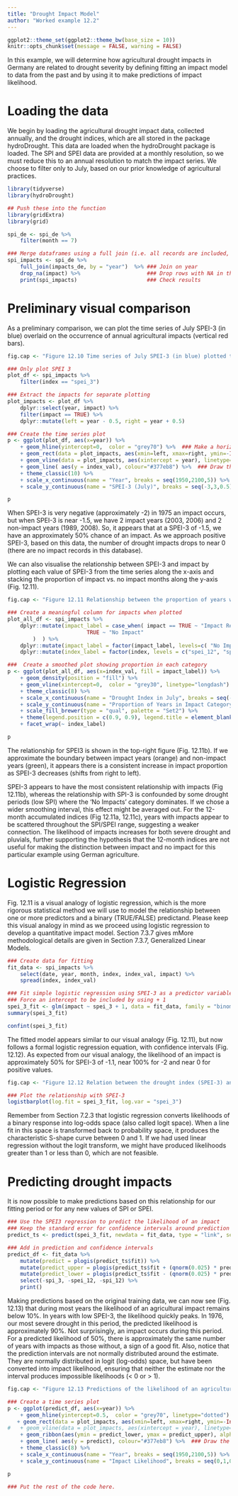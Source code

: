 ```yaml
---
title: "Drought Impact Model"
author: "Worked example 12.2"
---
```



```r
ggplot2::theme_set(ggplot2::theme_bw(base_size = 10))
knitr::opts_chunk$set(message = FALSE, warning = FALSE)
```

In this example, we will determine how agricultural drought impacts in Germany are related to drought severity by defining fitting an impact model to data from the past and by using it to make predictions of impact likelihood. 

# Loading the data

We begin by loading the agricultural drought impact data, collected annually, and the drought indices, which are all stored in the package hydroDrought. This data are loaded when the hydroDrought package is loaded. The SPI and SPEI data are provided at a monthly resolution, so we must reduce this to an annual resolution to match the impact series. We choose to filter only to July, based on our prior knowledge of agricultural practices. 

```r
library(tidyverse)
library(hydroDrought)

## Push these into the function
library(gridExtra)
library(grid)

spi_de <- spi_de %>%
	filter(month == 7)

### Merge dataframes using a full join (i.e. all records are included, even if data is missing)
spi_impacts <- spi_de %>%
	full_join(impacts_de, by = "year")  %>%	### Join on year
	drop_na(impact)	%>%						### Drop rows with NA in the impact column
	print(spi_impacts)						### Check results
```
# Preliminary visual comparison
As a preliminary comparison, we can plot the time series of July SPEI-3 (in blue) overlaid on the occurrence of annual agricultural impacts (vertical red bars). 


```r
fig.cap <- "Figure 12.10 Time series of July SPEI-3 (in blue) plotted together with the occurrence of annual agricultural drought impacts in Germany (vertical red bars)."

### Only plot SPEI 3
plot_df <- spi_impacts %>%
    filter(index == "spei_3")

### Extract the impacts for separate plotting
plot_impacts <- plot_df %>%
    dplyr::select(year, impact) %>%
    filter(impact == TRUE) %>%
    dplyr::mutate(left = year - 0.5, right = year + 0.5)

### Create the time series plot
p <- ggplot(plot_df, aes(x=year)) %>%
    + geom_hline(yintercept=0,  color = "grey70") %>%  ### Make a horizontal axis at y= 0
    + geom_rect(data = plot_impacts, aes(xmin=left, xmax=right, ymin=-Inf, ymax=+Inf), fill='pink', alpha=0.9) %>%   ### Create a pink region around the impact
    + geom_vline(data = plot_impacts, aes(xintercept = year), linetype="dotted", color = "red") %>%   ### Add a vertical line at the impact
    + geom_line( aes(y = index_val), colour="#377eb8") %>%  ### Draw the time series of SPI12
    + theme_classic(10) %>%
    + scale_x_continuous(name = "Year", breaks = seq(1950,2100,5)) %>%
    + scale_y_continuous(name = "SPEI-3 (July)", breaks = seq(-3,3,0.5)) 
```

```r
p
```
When SPEI-3 is very negative (approximately -2) in 1975 an impact occurs, but when SPEI-3 is near -1.5, we have 2 impact years (2003, 2006) and 2 non-impact years (1989, 2008). So, it appears that at a SPEI-3 of -1.5, we have an approximately 50% chance of an impact. As we approach positive SPEI-3, based on this data, the number of drought impacts drops to near 0 (there are no impact records in this database). 

We can also visualise the relationship between SPEI-3 and impact by plotting each value of SPEI-3 from the time series along the x-axis and stacking the proportion of impact vs. no impact months along the y-axis (Fig. 12.11). 

```r
fig.cap <- "Figure 12.11 Relationship between the proportion of years with agricultural impacts (orange field) and no impacts (green field) for: the range of (a) and (b) SPI-12 (a, c),  and (c) and (d) SPI-3 (b, d) values in during July ranging from -2 to 2."

### Create a meaningful column for impacts when plotted
plot_all_df <- spi_impacts %>%
    dplyr::mutate(impact_label = case_when( impact == TRUE ~ "Impact Reported",
        			     TRUE ~ "No Impact"
        )  ) %>%
    dplyr::mutate(impact_label = factor(impact_label, levels=c( "No Impact", "Impact Reported"))) %>%
	dplyr::mutate(index_label = factor(index, levels = c("spei_12", "spei_3", "spi_12", "spi_3"), labels = c("SPEI-12", "SPEI-3", "SPI-12", "SPI-3")))

###  Create a smoothed plot showing proportion in each category
p <- ggplot(plot_all_df, aes(x=index_val, fill = impact_label)) %>%
    + geom_density(position = "fill") %>%
    + geom_vline(xintercept=0,  color = "grey30", linetype="longdash") %>%  ### Make a vartical axis at x= 0
    + theme_classic(8) %>%
    + scale_x_continuous(name = "Drought Index in July", breaks = seq(-5,5,0.5)) %>%
    + scale_y_continuous(name = "Proportion of Years in Impact Category", labels = scales::percent_format(accuracy = 5L), expand = c(0,0)) %>%
    + scale_fill_brewer(type = "qual", palette = "Set2") %>%
    + theme(legend.position = c(0.9, 0.9), legend.title = element_blank()) %>%
    + facet_wrap(~ index_label)
```

```r
p
```

The relationship for SPEI3 is shown in the top-right figure (Fig. 12.11b). If we approximate the boundary between impact years (orange) and non-impact years (green), it appears there is a consistent increase in impact proportion as SPEI-3 decreases (shifts from right to left). 

SPEI-3 appears to have the most consistent relationship with impacts (Fig 12.11b), whereas the relationship with SPI-3 is confounded by some drought periods (low SPI) where the ‘No Impacts’ category dominates. If we chose a wider smoothing interval, this effect might be averaged out. For the 12-month accumulated indices (Fig 12.11a, 12.11c), years with impacts appear to be scattered throughout the SPI/SPEI range, suggesting a weaker connection. The likelihood of impacts increases for both severe drought and pluvials, further supporting the hypothesis that the 12-month indices are not useful for making the distinction between impact and no impact for this particular example using German agriculture. 

# Logistic Regression

Fig. 12.11 is a visual analogy of logistic regression, which is the more rigorous statistical method we will use to model the relationship between one or more predictors and a binary (TRUE/FALSE) predictand. Please keep this visual analogy in mind as we proceed using logistic regression to develop a quantitative impact model. Section 7.3.7 gives mMore methodological details are given in Section 7.3.7, Generalized Linear Models. 


```r
### Create data for fitting
fit_data <- spi_impacts %>%
    select(date, year, month, index, index_val, impact) %>%
    spread(index, index_val)

### Fit simple logistic regression using SPEI-3 as a predictor variable
### Force an intercept to be included by using + 1
spei_3_fit <- glm(impact ~ spei_3 + 1, data = fit_data, family = "binomial")
summary(spei_3_fit)

confint(spei_3_fit)
```

The fitted model appears similar to our visual analogy (Fig. 12.11), but now follows a formal logistic regression equation, with confidence intervals (Fig. 12.12). As expected from our visual analogy, the likelihood of an impact is approximately 50% for SPEI-3 of -1.1, near 100% for -2 and near 0 for positive values.  

```r
fig.cap <- "Figure 12.12 Relation between the drought index (SPEI-3) and predicted agricultural impact likelihood for Germany as a solid (red) line with shaded 95% confidence intervals; the distribution of SPEI-3 is shown as box plots for months with impacts (top) and months with no impacts (bottom)."
```
```r
### Plot the relationship with SPEI-3
logistbarplot(log.fit = spei_3_fit, log.var = "spei_3")

```

Remember from Section 7.2.3 that logistic regression converts likelihoods of a binary response into log-odds space (also called logit space). When a line fit in this space is transformed back to probability space, it produces the characteristic S-shape curve between 0 and 1. If we had used linear regression without the logit transform, we might have produced likelihoods greater than 1 or less than 0, which are not feasible. 

# Predicting drought impacts
It is now possible to make predictions based on this relationship for our fitting period or for any new values of SPI or SPEI.

```r
### Use the SPEI3 regression to predict the likelihood of an impact
### Keep the standard error for confidence intervals around prediction
predict_ts <- predict(spei_3_fit, newdata = fit_data, type = "link", se = TRUE)

### Add in prediction and confidence intervals
predict_df <- fit_data %>%
    mutate(predict = plogis(predict_ts$fit)) %>%
    mutate(predict_upper = plogis(predict_ts$fit + (qnorm(0.025) * predict_ts$se.fit))) %>% 
    mutate(predict_lower = plogis(predict_ts$fit - (qnorm(0.025) * predict_ts$se.fit))) %>%
    select(-spi_3, -spei_12, -spi_12) %>%
	print()
```

Making predictions based on the original training data, we can now see (Fig. 12.13) that during most years the likelihood of an agricultural impact remains below 10%. In years with low SPEI-3, the likelihood quickly peaks. In 1976, our most severe drought in this period, the predicted likelihood is approximately 90%. Not surprisingly, an impact occurs during this period. For a predicted likelihood of 50%, there is approximately the same number of years with impacts as those without, a sign of a good fit. Also, notice that the prediction intervals are not normally distributed around the estimate. They are normally distributed in logit (log-odds) space, but have been converted into impact likelihood, ensuring that neither the estimate nor the interval produces impossible likelihoods (< 0 or > 1).

```r
fig.cap <- "Figure 12.13 Predictions of the likelihood of an agriculture impact (blue line with grey confidence intervals) and deducted binary predicted occurrence (pink)."

### Create a time series plot
p <- ggplot(predict_df, aes(x=year)) %>%
    + geom_hline(yintercept=0.5,  color = "grey70", linetype="dotted") %>%  ### Make a horizontal axis at y= 0
   + geom_rect(data = plot_impacts, aes(xmin=left, xmax=right, ymin=-Inf, ymax=+Inf), fill='pink', alpha=0.9) %>%   ### Create a pink region around the impact
#   + geom_vline(data = plot_impacts, aes(xintercept = year), linetype="dotted", color = "red") %>%   ### Add a vertical line at the impact
    + geom_ribbon(aes(ymin = predict_lower, ymax = predict_upper), alpha = 0.2, fill = "grey20") %>%
    + geom_line( aes(y = predict), colour="#377eb8") %>%  ### Draw the time series of SPI12
    + theme_classic(8) %>%
    + scale_x_continuous(name = "Year", breaks = seq(1950,2100,5)) %>%
    + scale_y_continuous(name = "Impact Likelihood", breaks = seq(0,1,0.1), labels = scales::percent_format(accuracy = 5L), expand=c(0,0))

```
```r

p
```


```r
### Put the rest of the code here.
```



